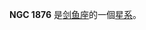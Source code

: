 {{NGCInfoBox|NGCID=NGC 1876|發現者=約翰·弗里德里希·威廉·赫歇爾|發現日期=1834年11月3日|其他編號=|曆元=J2000.0|赤經=5時13分18.5秒
|赤緯=-69°21'52"|星座=剑鱼座|星體=星系|星等=11.7|表面亮度=|藍等=11.5}}

'''NGC 1876''' 是[[剑鱼座|剑鱼座]]的一個[[星系|星系]]。

{{NGCReference|1876}}
{{Catalogs|NGC=1876}}